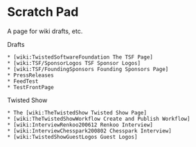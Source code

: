 = Scratch Pad =

A page for wiki drafts, etc.

Drafts
 * [wiki:TwistedSoftwareFoundation The TSF Page]
 * [wiki:TSF/SponsorLogos TSF Sponsor Logos]
 * [wiki:TSF/FoundingSponsors Founding Sponsors Page]
 * PressReleases
 * FeedTest
 * TestFrontPage

Twisted Show
 * The [wiki:TheTwistedShow Twisted Show Page] 
 * [wiki:TheTwistedShowWorkflow Create and Publish Workflow]
 * [wiki:InterviewRenkoo200612 Renkoo Interview]
 * [wiki:InterviewChesspark200802 Chesspark Interview]
 * [wiki:TwistedShowGuestLogos Guest Logos]
